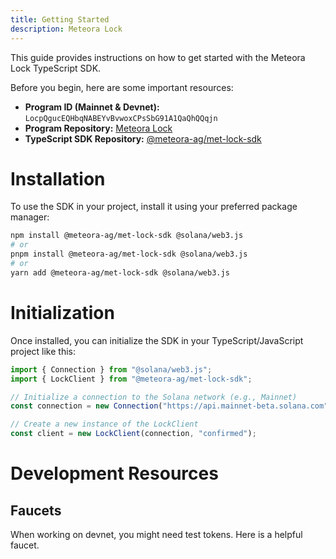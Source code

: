 ```yaml
---
title: Getting Started
description: Meteora Lock
---
```


This guide provides instructions on how to get started with the Meteora Lock TypeScript SDK.

Before you begin, here are some important resources:

-   **Program ID (Mainnet & Devnet):** `LocpQgucEQHbqNABEYvBvwoxCPsSbG91A1QaQhQQqjn`
-   **Program Repository:** [Meteora Lock](https://github.com/jup-ag/jup-lock)
-   **TypeScript SDK Repository:** [@meteora-ag/met-lock-sdk](https://github.com/MeteoraAg/met-lock-sdk)

# Installation

To use the SDK in your project, install it using your preferred package manager:

```bash
npm install @meteora-ag/met-lock-sdk @solana/web3.js
# or
pnpm install @meteora-ag/met-lock-sdk @solana/web3.js
# or
yarn add @meteora-ag/met-lock-sdk @solana/web3.js
```

# Initialization

Once installed, you can initialize the SDK in your TypeScript/JavaScript project like this:

```typescript
import { Connection } from "@solana/web3.js";
import { LockClient } from "@meteora-ag/met-lock-sdk";

// Initialize a connection to the Solana network (e.g., Mainnet)
const connection = new Connection("https://api.mainnet-beta.solana.com");

// Create a new instance of the LockClient
const client = new LockClient(connection, "confirmed");
```

# Development Resources

## Faucets

<CardGroup cols={1}>
  <Card title="Devnet Faucet" icon="faucet" href="https://faucet.raccoons.dev/">
    <p>When working on devnet, you might need test tokens. Here is a helpful faucet.</p>
  </Card>
</CardGroup>